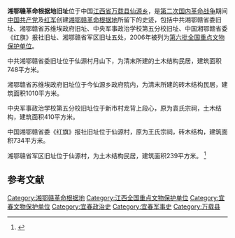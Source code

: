 {{coord|28|18|02|N|114|15|32|E|display=title|scale:10000}}<!-- 仙源村坐标 -->
{{文物保护单位
| 级别 = 全国
| 名称 = 湘鄂赣革命根据地旧址
| 图片 = 
| 所在 = [[江西省|江西省]][[万载县|万载县]]
| 分类 = 近现代重要史迹及代表性建筑
| 时代 = 1932～1934年
| 编号 = [[第六批全国重点文物保护单位|第六批]]第973项
| 登录 = 2006年5月25日
}}

'''湘鄂赣革命根据地旧址'''位于中国[[江西省|江西省]][[万载县|万载县]][[仙源乡|仙源乡]]，是[[第二次国内革命战争|第二次国内革命战争]]期间[[中国共产党|中国共产党]]及[[中国工农红军|红军]]创建[[湘鄂赣革命根据地|湘鄂赣革命根据地]]所留下的史迹，包括中共湘鄂赣省委旧址、湘鄂赣省苏维埃政府旧址、中央军事政治学校第五分校旧址、中国湘鄂赣省委《红旗》报社旧址、湘鄂赣省军区旧址五处，2006年被列为[[第六批全国重点文物保护单位|第六批全国重点文物保护单位]]。

中共湘鄂赣省委旧址位于仙源村月山下，为清末所建的土木结构民居，建筑面积748平方米。

湘鄂赣省苏维埃政府旧址位于今仙源乡政府院内，为清末所建的砖木结构民居，建筑面积1010平方米。

中央军事政治学校第五分校旧址位于新市村龙背上段心，原为袁氏宗祠，土木结构，建筑面积410平方米。

中国湘鄂赣省委《红旗》报社旧址位于仙源村，原为王氏宗祠，砖木结构，建筑面积734平方米。

湘鄂赣省军区旧址位于仙源村，为土木结构民居，建筑面积239平方米。
<ref>{{Cite book |author=国家文物局 编 |title=全国重点文物保护单位（第六批）·第Ⅴ卷 |publisher=文物出版社 |year=2008 |isbn=978-7-5010-2446-9 |pages= }}</ref>

==参考文献==
{{reflist}}

{{江西全国重点文物保护单位}}
{{第二次国内革命战争期间中国共产党革命史迹}}

{{DEFAULTSORT:xiang}}
[[Category:湘鄂赣革命根据地|Category:湘鄂赣革命根据地]]
[[Category:江西全国重点文物保护单位|Category:江西全国重点文物保护单位]]
[[Category:宜春文物保护单位|Category:宜春文物保护单位]]
[[Category:宜春政治史|Category:宜春政治史]]
[[Category:宜春军事史|Category:宜春军事史]]
[[Category:万载县|Category:万载县]]